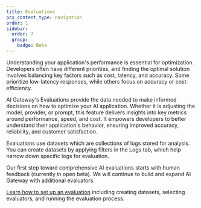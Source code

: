 ```yaml
---
title: Evaluations
pcx_content_type: navigation
order: 1
sidebar:
  order: 7
  group:
    badge: Beta
---
```


Understanding your application's performance is essential for optimization. Developers often have different priorities, and finding the optimal solution involves balancing key factors such as cost, latency, and accuracy. Some prioritize low-latency responses, while others focus on accuracy or cost-efficiency.

AI Gateway's Evaluations provide the data needed to make informed decisions on how to optimize your AI application. Whether it is adjusting the model, provider, or prompt, this feature delivers insights into key metrics around performance, speed, and cost. It empowers developers to better understand their application's behavior, ensuring improved accuracy, reliability, and customer satisfaction.

Evaluations use datasets which are collections of logs stored for analysis. You can create datasets by applying filters in the Logs tab, which help narrow down specific logs for evaluation.

Our first step toward comprehensive AI evaluations starts with human feedback (currently in open beta). We will continue to build and expand AI Gateway with additional evaluators.

[Learn how to set up an evaluation](/ai-gateway/evaluations/set-up-evaluations/) including creating datasets, selecting evaluators, and running the evaluation process.
